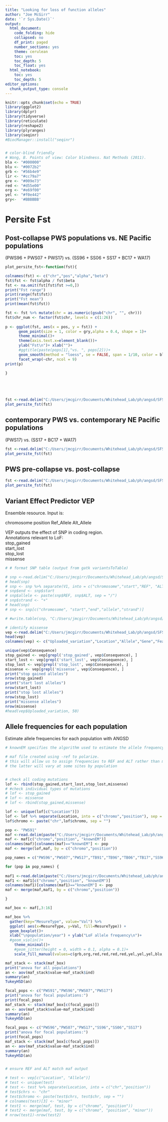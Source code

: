```yaml
---
title: "Looking for loss of function alleles"
author: "Joe McGirr"
date: '`r Sys.Date()`'
output:
  html_document:
    code_folding: hide
    collapsed: no
    df_print: paged
    number_sections: yes
    theme: cerulean
    toc: yes
    toc_depth: 5
    toc_float: yes
  html_notebook:
    toc: yes
    toc_depth: 5
editor_options: 
  chunk_output_type: console
---
```


```r
knitr::opts_chunk$set(echo = TRUE)
library(ggplot2)
library(dplyr)
library(tidyverse)
library(reticulate)
library(reshape2)
library(plyranges)
library(seqinr)
#BiocManager::install("seqinr")


# color-blind friendly 
# Wong, B. Points of view: Color blindness. Nat Methods (2011).
bla <- "#000000"
blu <- "#0072b2"
grb <- "#56b4e9"
lir <- "#cc79a7"
gre <- "#009e73"
red <- "#d55e00"
org <- "#e69f00"
yel <- "#f0e442"
gry<-  '#BBBBBB'

```


# Persite Fst

## Post-collapse PWS populations vs. NE Pacific populations
(PWS96 + PWS07 + PWS17) vs. (SS96 + SS06 + SS17 + BC17 + WA17)
```r

plot_persite_fst<-function(fst){

colnames(fst) <- c("chr","pos","alpha","beta")
fst$fst <- fst$alpha / fst$beta
fst <- na.omit(fst[fst$fst >=0,])
print("Fst range")
print(range(fst$fst))
print("Fst mean")
print(mean(fst$fst))

fst <- fst %>% mutate(chr = as.numeric(gsub("chr", "", chr)))
fst$chr_num <- factor(fst$chr, levels = c(1:26))
 
p <- ggplot(fst, aes(x = pos, y = fst)) + 
      geom_point(size = 1, color = gry,alpha = 0.4, shape = 1)+
      theme_minimal()+
      theme(axis.text.x=element_blank())+
      ylab("Fst\n")+ xlab("")+ 
      #ggtitle(paste(pops[1],"vs. ", pops[2]))+
      geom_smooth(method = "loess", se = FALSE, span = 1/10, color = blu)+
      facet_wrap(~chr, ncol = 9)
print(p)
   
}





fst <-read.delim("C:/Users/jmcgirr/Documents/Whitehead_Lab/ph/angsd/SFS/fst/fixed_pws_persite/fst_persite_folded_pops_PWS96_07_17_v_NEPac.txt", header = FALSE)
plot_persite_fst(fst)

```


## contemporary PWS vs. contemporary NE Pacific populations
(PWS17) vs. (SS17 + BC17 + WA17)

```r

fst <-read.delim("C:/Users/jmcgirr/Documents/Whitehead_Lab/ph/angsd/SFS/fst/fixed_pws_persite/fst_persite_folded_pops_PWS17_v_NEPac17.txt", header = FALSE)
plot_persite_fst(fst)

```

## PWS pre-collapse vs. post-collapse
```r

fst <-read.delim("C:/Users/jmcgirr/Documents/Whitehead_Lab/ph/angsd/SFS/fst/fixed_pws_persite/fst_persite_folded_pops_PWS96_07_17_v_PWS91.txt", header = FALSE)
plot_persite_fst(fst)


```

## Variant Effect Predictor VEP
Ensemble resource. Input is:  
  
chromosome position Ref_Allele Alt_Allele  

VEP outputs the effect of SNP in coding region.  
Annotations relevant to LoF:  
stop_gained  
start_lost  
stop_lost  
missense  

```r
# # format SNP table (output from gatk variantsToTable)

# snp <-read.delim("C:/Users/jmcgirr/Documents/Whitehead_Lab/ph/angsd/SFS/fst/fixed_pws_persite/snp_table_VEP.txt", header =FALSE)
# head(snp)
# snp <- snp %>% separate(V1, into = c("chromosome","start","REF", "ALT"), sep =":")
# snp$end <- snp$start 
# snp$allele <- paste(snp$REF, snp$ALT, sep = "/")
# snp$strand <- "+"
# head(snp)
# snp <- snp[c("chromosome", "start","end","allele","strand")]

# #write.table(snp, "C:/Users/jmcgirr/Documents/Whitehead_Lab/ph/angsd/SFS/fst/fixed_pws_persite/snp_table_VEP_standard_format.txt", col.names = FALSE, row.names = FALSE, sep = "\t", quote = FALSE)

# identify missense
vep <-read.delim("C:/Users/jmcgirr/Documents/Whitehead_Lab/ph/angsd/SFS/fst/fixed_pws_persite/VEP_output_all_snps.txt", header =FALSE,comment.char = "#")
head(vep)
colnames(vep) <- c("Uploaded_variation","Location","Allele","Gene","Feature","Feature_type","Consequence","cDNA_position","CDS_position","Protein_position","Amino_acids","Codons","Existing_variation","Extra")

unique(vep$Consequence)
stop_gained <- vep[grepl('stop_gained', vep$Consequence), ]
start_lost <- vep[grepl('start_lost', vep$Consequence), ]
stop_lost <- vep[grepl('stop_lost', vep$Consequence), ]
missense <- vep[grepl('missense', vep$Consequence), ]
print("stop gained alleles")
nrow(stop_gained)
print("start lost alleles")
nrow(start_lost) 
print("stop lost alleles")
nrow(stop_lost)
print("missense alleles")
nrow(missense)
#head(vep$Uploaded_variation, 50)

```

## Allele frequencies for each population
Estimate allele frequencies for each population with ANGSD  

```r
# knownEM specifies the algorithm used to estimate the allele frequency which is given under that column. Please note that this refers to the allele frequency of the allele labeled as minor.

# maf file created using -ref to polarize.
# this will allow us to assign frequencies to REF and ALT rather than major and minor
# the latter will vary at some sites by population


# check all coding mutations
lof <- rbind(stop_gained,start_lost,stop_lost,missense)
# #check individual types of mutations
# lof <- stop_gained
# lof <- missense
# lof <- rbind(stop_gained,missense)

lof <- unique(lof[c("Location")])
lof <- lof %>% separate(Location, into = c("chromo","position"), sep = ":")
lof$chromo <- paste("chr",lof$chromo, sep = "")

pop <- "PWS91"
maf <-read.delim(paste("C:/Users/jmcgirr/Documents/Whitehead_Lab/ph/angsd/SFS/fst/fixed_pws_persite/maf_for_vep/",pop,"_vcf.mafs", sep = ""), header =TRUE)
maf <- maf[c("chromo","position", "knownEM")]
colnames(maf)[colnames(maf)=="knownEM"] <- pop
maf <- merge(lof,maf, by = c("chromo","position"))

pop_names = c("PWS96","PWS07","PWS17","TB91","TB96","TB06","TB17","SS96","SS06","SS17","BC17","WA17","CA17")

for (pop in pop_names) {
  
maf1 <-read.delim(paste("C:/Users/jmcgirr/Documents/Whitehead_Lab/ph/angsd/SFS/fst/fixed_pws_persite/maf_for_vep/",pop,"_vcf.mafs", sep = ""), header =TRUE)
maf1 <- maf1[c("chromo","position", "knownEM")]
colnames(maf1)[colnames(maf1)=="knownEM"] <- pop
maf <- merge(maf,maf1, by = c("chromo","position"))

}

maf_box <- maf[,3:16]

maf_box %>% 
  gather(key="MesureType", value="Val") %>%
  ggplot( aes(x=MesureType, y=Val, fill=MesureType)) +
  geom_boxplot()+
  xlab("\npopulation/year") + ylab("LoF allele frequency\n")+
  #geom_violin()+
    theme_minimal()+
    #geom_jitter(height = 0, width = 0.1, alpha = 0.1)+
    scale_fill_manual(values=c(grb,org,red,red,red,red,yel,yel,yel,blu,blu,blu,blu,lir))

maf_stack <- stack(maf_box)
print("anova for all populations")
an <- aov(maf_stack$value~maf_stack$ind)
summary(an)
TukeyHSD(an)

focal_pops <- c("PWS91","PWS96","PWS07","PWS17")
print("anova for focal populations:")
print(focal_pops)
maf_stack <- stack(maf_box[c(focal_pops)])
an <- aov(maf_stack$value~maf_stack$ind)
summary(an)
TukeyHSD(an)

focal_pops <- c("PWS96","PWS07","PWS17","SS96","SS06","SS17")
print("anova for focal populations:")
print(focal_pops)
maf_stack <- stack(maf_box[c(focal_pops)])
an <- aov(maf_stack$value~maf_stack$ind)
summary(an)
TukeyHSD(an)


# ensure REF and ALT match maf output

# test <- vep[c("Location", "Allele")]
# test <- unique(test)
# test <- test %>% separate(Location, into = c("chr","position"))
# test$chrs <- "chr"
# test$chromo <- paste(test$chrs, test$chr, sep = "")
# colnames(test)[3] <- "minor"
# test1 <- merge(maf, test, by = c("chromo", "position"))
# test2 <- merge(maf, test, by = c("chromo", "position", "minor"))
# nrow(test1)-nrow(test2)



```

